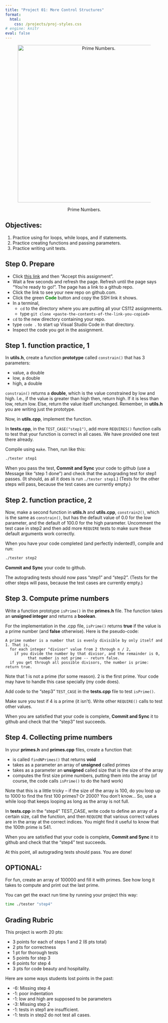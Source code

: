 ```yaml
---
title: "Project 01: More Control Structures"
format: 
  html:
    css: /projects/proj-styles.css
# engine: knitr
eval: false
---
```


<center><figure>

<img src="/images/projects/proj01-header.jpg" alt="Prime Numbers." width="500"/>

<figcaption>Prime Numbers.</figcaption>

</figure></center>

## Objectives:

1. Practice using for loops, while loops, and if statements.
2. Practice creating functions and passing parameters.
3. Practice writing unit tests.

## Step 0. Prepare

- Click [this link](https://classroom.github.com/a/_PwngVPD){target="_blank"} and then "Accept this assignment".
- Wait a few seconds and refresh the page. Refresh until the page says "You're ready to go!". The page has a link to a github repo.
- Click the link to see your new repo on github.com.
- Click the green [**Code**]{style="color:green;"} button and copy the SSH link it shows.
- In a terminal,
  - `cd` to the directory where you are putting all your CS112 assignments.
  - type `git clone <paste-the-contents-of-the-link-you-copied>`
- `cd` to the new directory containing your repo.
- type `code .` to start up Visual Studio Code in that directory.
- Inspect the code you got in the assignment.

## Step 1. function practice, 1

In **utils.h**, create a function **prototype** called `constrain()` that has 3 parameters:

- value, a double
- low, a double
- high, a double

`constrain()` returns a **double**, which is the value constrained by low and high. I.e., if the value is greater than high then, return high. If it is less than low, return low. Else, return the value itself unchanged. Remember, in **utils.h** you are writing just the prototype.

Now, in **utils.cpp**, implement the function. 

In **tests.cpp**, in the `TEST_CASE("step1")`, add more `REQUIRES()` function calls to test that your function is correct in all cases. We have provided one test there already.

Compile using `make`. Then, run like this: 

```bash
./tester step1
```

When you pass the test, **Commit and Sync** your code to github (use a Message like "step 1 done") and check that the autograding test for step1 passes. (It should, as all it does is run `./tester step1`.) (Tests for the other steps will pass, because the test cases are currently empty.)

## Step 2. function practice, 2

Now, make a second function in **utils.h** and **utils.cpp**, `constrain2()`,  which is the same as `constrain()`, but has the default value of $0.0$ for the low parameter, and the default of $100.0$ for the high parameter.
Uncomment the test case in step2 and then add more `REQUIRE` tests to make sure these default arguments work correctly.

When you have your code completed (and perfectly indented!), compile and run:

```bash
./tester step2
```

**Commit and Sync** your code to github. 

:::{.callout-note}
The autograding tests should now pass "step1" and "step2". (Tests for the other steps will pass, because the test cases are currently empty.)
:::

## Step 3. Compute prime numbers

Write a function prototype `isPrime()` in the **primes.h** file. The function takes an **unsigned integer** and returns a **boolean**. 

For the implementation in the .cpp file, `isPrime()` returns **true** if the value is a prime number (and **false** otherwise). Here is the pseudo-code:

```
A prime number is a number that is evenly divisible by only itself and 1. That is,
  for each integer "divisor" value from 2 through n / 2,
    if you divide the number by that divisor, and the remainder is 0, 
		  that number is not prime -- return false.
  if you get through all possible divisors, the number is prime: return true.
```

Note that 1 is not a prime (for some reason). 2 is the first prime. Your code may have to handle this case specially (my code does).

Add code to the "step3" `TEST_CASE` in the **tests.cpp** file to test `isPrime()`.

Make sure you test if 4 is a prime (it isn't). Write other `REQUIRE()` calls to test other values.

When you are satisfied that your code is complete, **Commit and Sync** it to github and check that the "step3" test succeeds.

## Step 4. Collecting prime numbers

In your **primes.h** and **primes.cpp** files, create a function that:

- is called `findNPrimes()` that returns **void**
- takes as a parameter an array of **unsigned** called primes
- takes as a parameter an **unsigned** called size that is the size of the array
- computes the first size prime numbers, putting them into the array (of course, the code calls `isPrime()` to do the hard work)

:::{.callout-note}
Note that this is a little tricky -- if the size of the array is 100, do you loop up to 1000 to find the first 100 primes? Or 2000? You don't know... So, use a while loop that keeps looping as long as the array is not full.
:::

In **tests.cpp** in the "step4" TEST_CASE, write code to define an array of a certain size, call the function, and then `REQUIRE` that various correct values are in the array at the correct indices. You might find it useful to know that the 100th prime is 541. 

When you are satisfied that your code is complete, **Commit and Sync** it to github and check that the "step4" test succeeds.

At this point, all autograding tests should pass. You are done!

:::{.callout-important}
## OPTIONAL: 
For fun, create an array of 100000 and fill it with primes. See how long it takes to compute and print out the last prime.

You can get the exact run time by running your project this way:  

```bash
time ./tester "step4"
```
:::

## Grading Rubric

This project is worth 20 pts:

- 3 points for each of steps 1 and 2 (6 pts total)
- 2 pts for correctness
- 1 pt for thorough tests
- 5 points for step 3
- 6 points for step 4
- 3 pts for code beauty and hospitality.

Here are some ways students lost points in the past:

- -6: Missing step 4
- -1: poor indentation
- -1: low and high are supposed to be parameters
- -3: Missing step 2
- -1: tests in step1 are insufficient.
- -1: tests in step2 do not test all cases.
